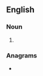 ==English==

===Noun===
{{head|en|noun form}}

# {{plural of|en|arcading}}

===Anagrams===
* {{anagrams|en|a=aacdginrs|carangids|cardigans}}